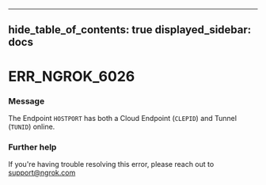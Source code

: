 

---
hide_table_of_contents: true
displayed_sidebar: docs
---


# ERR_NGROK_6026

### Message
The Endpoint `HOSTPORT` has both a Cloud Endpoint (`CLEPID`) and Tunnel (`TUNID`) online.

<ErrorDetails />



### Further help
If you're having trouble resolving this error, please reach out to [support@ngrok.com](mailto:support@ngrok.com?subject=Help%20with%20ERR_NGROK_6026)

